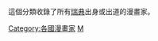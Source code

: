 這個分類收錄了所有[[瑞典|瑞典]]出身或出道的漫畫家。
{{DEFAULTSORT:Sweden}}
[[Category:各國漫畫家|Category:各國漫畫家]]
[[Category:瑞典画家|M]]